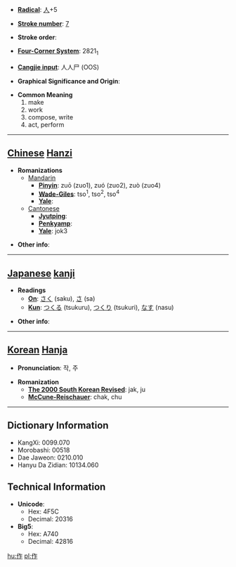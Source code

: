* '''[[Wiktionary:Chinese radical index| Radical]]''': [[Wiktionary:Chinese radical index 人|人]]+5

* '''[[Wiktionary:Chinese total strokes index|Stroke number]]''': [[Wiktionary:Chinese total strokes index 7|7]]

* '''Stroke order''': 

* '''[[Wiktionary:Chinese four corner index|Four-Corner System]]''': 2821<sub>1</sub>

* '''[[Wiktionary:Chinese Cangjie index|Cangjie input]]''': 人人尸 (OOS)

* '''Graphical Significance and Origin''': 

* '''Common Meaning'''
*#make
*# work
*# compose, write
*# act, perform


----

== [[Chinese]] [[Hanzi]] ==

* '''Romanizations'''
** [[Mandarin]]
*** '''[[Pinyin]]''': zuō (zuo1), zuó (zuo2), zuò (zuo4)
*** '''[[Wade-Giles]]''': tso<sup>1</sup>, tso<sup>2</sup>, tso<sup>4</sup>
*** '''[[Yale]]''': 
**[[Cantonese]]
***'''[[Jyutping]]''':
***'''[[Penkyamp]]''': 
***'''[[Yale]]''': jok3

* '''Other info''': 

----

== [[Japanese]] [[kanji]] ==

* '''Readings'''
** '''[[On]]''': [[さく]] (saku), [[さ]] (sa)
** '''[[Kun]]''': [[つくる]] (tsukuru), [[つくり]] (tsukuri), [[なす]] (nasu)

* '''Other info''':  

----

== [[Korean]] [[Hanja]] ==

* '''Pronunciation''': 작, 주

* '''Romanization'''
** '''[[The 2000 South Korean Revised Romanization|The 2000 South Korean Revised]]''': jak, ju
** '''[[McCune-Reischauer]]''': chak, chu

----

== Dictionary Information ==

* KangXi: 0099.070
* Morobashi: 00518
* Dae Jaweon: 0210.010
* Hanyu Da Zidian: 10134.060

== Technical Information ==

* '''Unicode''':
** Hex: 4F5C
** Decimal: 20316
* '''Big5''':
** Hex: A740
** Decimal: 42816

[[hu:作]]
[[pl:作]]
